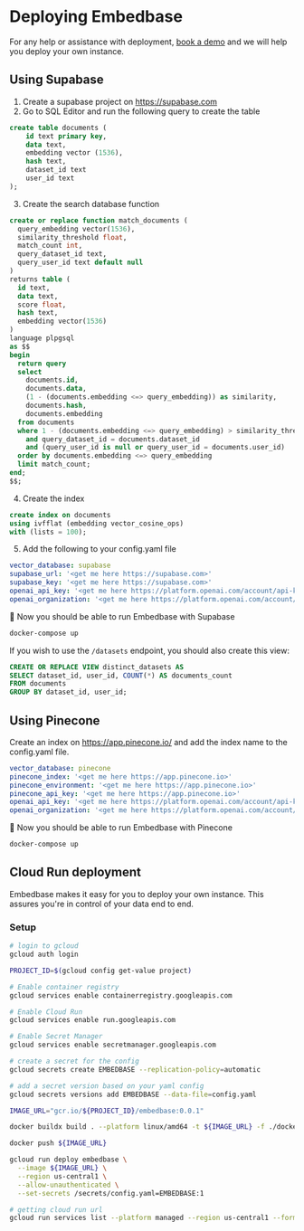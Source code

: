 # Deploying Embedbase

For any help or assistance with deployment, [book a demo](https://cal.com/potato/20min) and we will help you deploy your own instance.

## Using Supabase

1. Create a supabase project on https://supabase.com
2. Go to SQL Editor and run the following query to create the table

```sql
create table documents (
    id text primary key,
    data text,
    embedding vector (1536),
    hash text,
    dataset_id text
    user_id text
);
```

3. Create the search database function

```sql
create or replace function match_documents (
  query_embedding vector(1536),
  similarity_threshold float,
  match_count int,
  query_dataset_id text,
  query_user_id text default null
)
returns table (
  id text,
  data text,
  score float,
  hash text,
  embedding vector(1536)
)
language plpgsql
as $$
begin
  return query
  select
    documents.id,
    documents.data,
    (1 - (documents.embedding <=> query_embedding)) as similarity,
    documents.hash,
    documents.embedding
  from documents
  where 1 - (documents.embedding <=> query_embedding) > similarity_threshold
    and query_dataset_id = documents.dataset_id
    and (query_user_id is null or query_user_id = documents.user_id)
  order by documents.embedding <=> query_embedding
  limit match_count;
end;
$$;
```

4. Create the index

```sql
create index on documents
using ivfflat (embedding vector_cosine_ops)
with (lists = 100);
```

5. Add the following to your config.yaml file

```yaml
vector_database: supabase
supabase_url: '<get me here https://supabase.com>'
supabase_key: '<get me here https://supabase.com>'
openai_api_key: '<get me here https://platform.openai.com/account/api-keys>'
openai_organization: '<get me here https://platform.openai.com/account/org-settings>'
```

🎉 Now you should be able to run Embedbase with Supabase

```bash
docker-compose up
```

If you wish to use the `/datasets` endpoint, you should also create this view:

```sql
CREATE OR REPLACE VIEW distinct_datasets AS
SELECT dataset_id, user_id, COUNT(*) AS documents_count
FROM documents
GROUP BY dataset_id, user_id;
```

## Using Pinecone

Create an index on https://app.pinecone.io/ and add the index name to the config.yaml file.

```yaml
vector_database: pinecone
pinecone_index: '<get me here https://app.pinecone.io>'
pinecone_environment: '<get me here https://app.pinecone.io>'
pinecone_api_key: '<get me here https://app.pinecone.io>'
openai_api_key: '<get me here https://platform.openai.com/account/api-keys>'
openai_organization: '<get me here https://platform.openai.com/account/org-settings>'
```

🎉 Now you should be able to run Embedbase with Pinecone

```bash
docker-compose up
```

## Cloud Run deployment

Embedbase makes it easy for you to deploy your own instance. This assures you're in control of your data end to end.

### Setup

```bash
# login to gcloud
gcloud auth login

PROJECT_ID=$(gcloud config get-value project)

# Enable container registry
gcloud services enable containerregistry.googleapis.com

# Enable Cloud Run
gcloud services enable run.googleapis.com

# Enable Secret Manager
gcloud services enable secretmanager.googleapis.com

# create a secret for the config
gcloud secrets create EMBEDBASE --replication-policy=automatic

# add a secret version based on your yaml config
gcloud secrets versions add EMBEDBASE --data-file=config.yaml

IMAGE_URL="gcr.io/${PROJECT_ID}/embedbase:0.0.1"

docker buildx build . --platform linux/amd64 -t ${IMAGE_URL} -f ./docker/Dockerfile

docker push ${IMAGE_URL}

gcloud run deploy embedbase \
  --image ${IMAGE_URL} \
  --region us-central1 \
  --allow-unauthenticated \
  --set-secrets /secrets/config.yaml=EMBEDBASE:1

# getting cloud run url
gcloud run services list --platform managed --region us-central1 --format="value(status.url)" --filter="metadata.name=embedbase"
```
